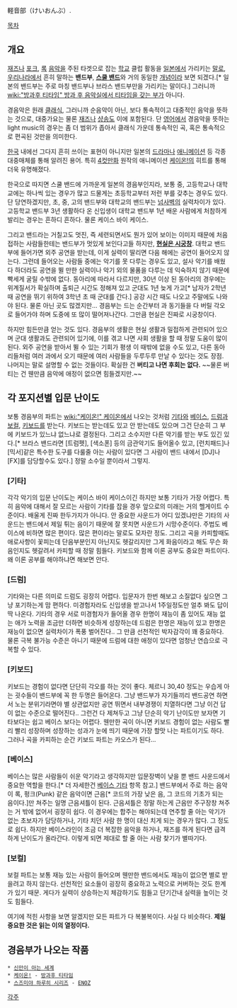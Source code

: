 軽音部（けいおんぶ）.

[[목차]]
== 개요 ==
[[재즈]]나 [[포크]], [[록]] [[음악]]을 주된 타겟으로 잡는 [[학교]] 클럽 활동을 [[일본]]에서 가리키는 [[말]]로, [[우리나라]]에서 흔히 말하는 '''밴드부''', '''[[스쿨 밴드]]'''와 거의 동일한 [[개념]]이라 보면 되겠다.[* 일본의 밴드부는 주로 마칭 밴드부나 브라스 밴드부만을 가리키는 말이다.] 그러니까 [[wiki:"방과후 티타임" 방과 후 음악실에서 티타임을 갖는 부]]가 아니다.

경음악은 원래 [[클래식]], 그러니까 순음악이 아닌, 보다 통속적이고 대중적인 음악을 뜻하는 것으로, 대중가요는 물론 [[재즈]]나 [[샹송]]도 이에 포함된다. 단 [[영어]]에서 경음악을 뜻하는 light music의 경우는 좀 더 범위가 좁아서 클래식 가운데 통속적인 곡, 혹은 통속적으로 편곡된 것만을 의미한다.

[[한국]] 내에선 그다지 흔히 쓰이는 표현이 아니지만 일본의 [[드라마]]나 [[애니메이션]] 등 각종 대중매체를 통해 알려진 용어. 특히 [[4컷만화]] 원작의 애니메이션 [[케이온!]]의 히트를 통해 더욱 유명해졌다. 

한국으로 따지면 스쿨 밴드에 가까운게 일본의 경음부인지라, 보통 중, 고등학교나 대학교에는 하나씩 있는 경우가 많고 드물게는 초등학교부터 저런 부를 갖추는 경우도 있다. 단 당연하겠지만, 초, 중, 고의 밴드부와 대학교의 밴드부는 [[넘사벽]]의 실력차이가 있다. 고등학교 밴드부 3년 생활하다 온 신입생이 대학교 밴드부 1년 배운 사람에게 처참하게 발리는 경우는 흔하디 흔하다. 물론 케이스 바이 케이스.

그리고 밴드라는 거칠고도 멋진, 즉 세련되면서도 뭔가 있어 보이는 이미지 때문에 처음 접하는 사람들한테는 밴드부가 멋있게 보인다고들 하지만, '''[[현실은 시궁창]]'''. 대학교 밴드부에 들어가면 외주 공연을 받는데, 이게 실력이 딸리면 다음 해에는 공연이 들어오지 않는다. 그런데 들어오는 사람들 중에는 악기를 못 다루는 경우도 있고, 설사 악기를 배웠다 하더라도 공연을 뛸 만한 실력이나 악기 외의 물품을 다루는 데 익숙하지 않기 때문에 빡세게 굴릴 수밖에 없다. 동아리에 따라서 다르지만, 30년 이상 된 동아리의 경우에는 위계질서가 확실하며 출퇴근 시간도 정해져 있고 군대도 1년 늦게 가고[* 남자가 2학년 때 공연을 뛰기 위하여 3학년 초 때 군대를 간다.] 공강 시간 때도 나오고 주말에도 나와야 된다. 물론 아닌 곳도 많겠지만... 경음부는 드는 순간부터 과 동기들을 다 버릴 각오로 들어가야 하며 도중에 또 많이 떨어져나간다. 그만큼 현실은 진짜로 시궁창이다.

하지만 힘든만큼 얻는 것도 있다. 경음부의 생활은 현실 생활과 밀접하게 관련되어 있으며 군대 생활과도 관련되어 있기에, 이를 겪고 나면 사회 생활을 할 때 정말 도움이 많이 된다. 외주 공연을 받아서 뛸 수 있는 기회가 평생 이 때밖에 없을 수도 있고, 다른 동아리들처럼 여러 과에서 오기 때문에 여러 사람들을 두루두루 만날 수 있다는 것도 장점. 나머지는 말로 설명할 수 없는 것들이다. 확실한 건 '''버티고 나면 후회는 없다.''' ~~물론 버티는 건 웬만큼 음악에 애정이 없으면 힘들겠지만.~~

== 각 포지션별 입문 난이도 ==
보통 경음부의 파트는 [[wiki:"케이온!" 케이온]]에서 나오는 것처럼 [[기타]]와 [[베이스]], [[드럼]]과 [[보컬]], [[키보드]]를 받는다. 키보드는 받는데도 있고 안 받는데도 있으며 그건 단순히 그 부에 키보드가 있느냐 없느냐로 결정된다. 그리고 소수지만 다른 악기를 받는 부도 있긴 있다.[* 브라스 밴드라면 [트럼펫], [색소폰] 등의 금관악기도 들어올수 있고, [런치패드]나 [믹서]같은 특수한 도구를 다룰줄 아는 사람이 있다면 그 사람이 밴드 내에서 [DJ]나 [FX]를 담당할수도 있다.] 정말 소수일 뿐이라서 그렇지.
=== [기타] ===
각각 악기의 입문 난이도는 케이스 바이 케이스이긴 하지만 보통 기타가 가장 어렵다. 특히 음악에 대해서 잘 모르는 사람이 기타를 잡을 경우 앞으로의 미래는 거의 헬게이트 수준이다. 배울게 진짜 한두가지가 아니다. 안 중요한 사운드가 어디 있겠냐만은 기타의 사운드는 밴드에서 제일 튀는 음이기 때문에 잘 못치면 사운드가 시망수준이다. 주법도 베이스에 비하면 많은 편이다. 많은 편이라는 말로도 모자란 정도. 그리고 곡을 카피할때도 애로사항이 꽃피는데 단음부분인지 아닌지도 헷갈리지만 그게 화음이라고 해도 무슨 화음인지도 헷갈려서 카피할 때 정말 힘들다. 키보드와 함께 이론 공부도 중요한 파트이다. 왜 이론 공부를 해야하냐면 해보면 안다.
=== [드럼] ===
기타와는 다른 의미로 드럼도 굉장히 어렵다. 입문자가 한번 해보고 소질없다 싶으면 그냥 포기하는게 맘 편하다. 미경험자라도 신입생을 받고나서 1주일정도만 얼추 봐도 답이 딱 나온다. 기타의 경우 서로 미경험자가 들어올 경우 한명이 재능이 좀 있어도 재능 없는 애가 노력을 조금만 더하면 비슷하게 성장하는데 드럼은 한명은 재능이 있고 한명은 재능이 없으면 실력차이가 폭풍 벌어진다.. 그 만큼 선천적인 박자감각이 꽤 중요하다. 물론 극복 불가능 수준은 아니기 때문에 드럼에 대한 애정이 있다면 엄청난 연습으로 극복할 수 있다.
=== [키보드] ===
키보드는 경험이 없다면 단단히 각오를 하는 것이 좋다. 체르니 30,40 정도는 우습게 아는 굇수들이 밴드부에 꼭 한 두명은 들어온다. 그냥 밴드부가 자기들끼리 밴드공연 하면서 노는 분위기라면야 별 상관없지만 공연 뛰면서 내부경쟁이 치열하다면 그냥 이건 답이 없는 수준으로 떨어진다.. 그런건 다 제쳐두고 그냥 단순히 악기 난이도만 보자면 기타보다는 쉽고 베이스 보다는 어렵다. 웬만한 곡이 아니면 키보드 경험이 없는 사람도 빨리 빨리 성장하며 성장하는 성과가 눈에 띄기 때문에 가장 할맛 나는 파트이기도 하다. 그러나 곡을 카피하는 순간 키보드 파트는 카오스가 된다...
=== [베이스] ===
베이스는 많은 사람들이 쉬운 악기라고 생각하지만 입문장벽이 낮을 뿐 밴드 사운드에서 중요한 역할을 한다.[* 더 자세한건 [[베이스 기타]] 항목 참고.] 밴드부에서 주로 하는 음악이 록, 펑크(Punk) 같은 음악이면 근음[* 코드의 가장 낮은 음, 그 코드의 기초가 되는 음이다.]만 쳐주는 일명 근음셔틀이 된다. 근음셔틀은 정말 하는게 근음만 주구장창 쳐주는 거 밖에 없어서 굉장히 쉽다. 이 경우에는 합주는 해야되는데 연주할 줄 아는 악기가 없는 초보자가 담당하거나, 기타 치던 사람 한 명이 대신 치게 되는 경우가 많다. 그 정도로 쉽다. 하지만 베이스라인이 조금 더 복잡한 음악을 하거나, 재즈를 하게 된다면 급격하게 난이도가 올라간다. 이렇게 되면 제대로 할 줄 아는 사람 찾기가 별따기다.
=== [보컬] ===
보컬 파트는 보통 재능 있는 사람이 들어오며 웬만한 밴드에서도 재능이 없으면 별로 받을려고 하지 않는다. 선천적인 요소들이 굉장히 중요하고 노력으로 커버하는 것도 한계가 있기 때문. 게다가 실력이 상승하는지 체감하기도 힘들고 단기간내 실력을 높이는 것도 힘들다.

여기에 적힌 사항을 보면 알겠지만 모든 파트가 다 복불복이다. 사실 다 비슷하다. '''제일 중요한 것은 읽는 이의 열정이다.'''

== 경음부가 나오는 작품 ==
 * [[신만이 아는 세계]]
 * [[케이온!]] - [[방과후 티타임]]
 * [[스즈미야 하루히 시리즈]] - [[ENOZ]]

[[각주]]
